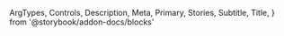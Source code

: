   ArgTypes,
  Controls,
  Description,
  Meta,
  Primary,
  Stories,
  Subtitle,
  Title,
} from '@storybook/addon-docs/blocks'


<Meta of={ToolbarStories} />

<Title />

<Subtitle />

<Description />

---

## Props

On top of all the props, attributes and event handler you can set on a
`<div />` element, the component accepts the following props:

<ArgTypes />

<Stories includePrimary={false} title="Toolbars" />

## Playground

<Primary />

<Controls />

